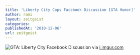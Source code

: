 ```yaml
---
title: 'Liberty City Cops Facebook Discussion [GTA Humor]'
author: rami
layout: zeitgeist
categories:
publishedAt: '2010-12-06'
url: zeitgeist
---
```


![GTA: Liberty City Facebook Discussion](/assets/images/content/zeitgeist/liberty-city-cops-facebook-discussion.jpg)
via <a href="http://i.imgur.com/huRWL.jpg">i.imgur.com</a>
